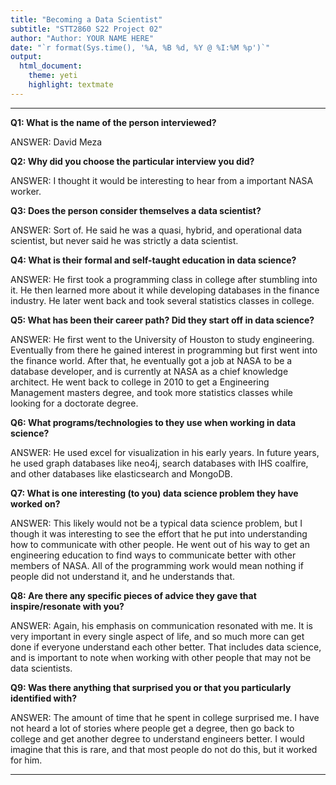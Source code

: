 ```yaml
---
title: "Becoming a Data Scientist"
subtitle: "STT2860 S22 Project 02"
author: "Author: YOUR NAME HERE"
date: "`r format(Sys.time(), '%A, %B %d, %Y @ %I:%M %p')`"
output: 
  html_document: 
    theme: yeti
    highlight: textmate
---
```

***

**Q1: What is the name of the person interviewed?**

ANSWER: David Meza

**Q2: Why did you choose the particular interview you did?**

ANSWER: I thought it would be interesting to hear from a important NASA worker.

**Q3: Does the person consider themselves a data scientist?**

ANSWER: Sort of.  He said he was a quasi, hybrid, and operational data scientist, but never said he was strictly a data scientist.

**Q4: What is their formal and self-taught education in data science?**

ANSWER: He first took a programming class in college after stumbling into it. He then learned more about it while developing databases in the finance industry.  He later went back and took several statistics classes in college.

**Q5: What has been their career path? Did they start off in data science?**

ANSWER: He first went to the University of Houston to study engineering.  Eventually from there he gained interest in programming but first went into the finance world.  After that, he eventually got a job at NASA to be a database developer, and is currently at NASA as a chief knowledge architect.  He went back to college in 2010 to get a Engineering Management masters degree, and took more statistics classes while looking for a doctorate degree.

**Q6: What programs/technologies to they use when working in data science?**

ANSWER: He used excel for visualization in his early years.  In future years, he used graph databases like neo4j, search databases with IHS coalfire, and other databases like elasticsearch and MongoDB.

**Q7: What is one interesting (to you) data science problem they have worked on?**

ANSWER: This likely would not be a typical data science problem, but I though it was interesting to see the effort that he put into understanding how to communicate with other people.  He went out of his way to get an engineering education to find ways to communicate better with other members of NASA.  All of the programming work would mean nothing if people did not understand it, and he understands that.

**Q8: Are there any specific pieces of advice they gave that inspire/resonate with you?**

ANSWER: Again, his emphasis on communication resonated with me.  It is very important in every single aspect of life, and so much more can get done if everyone understand each other better.  That includes data science, and is important to note when working with other people that may not be data scientists. 

**Q9: Was there anything that surprised you or that you particularly identified with?**

ANSWER: The amount of time that he spent in college surprised me.  I have not heard a lot of stories where people get a degree, then go back to college and get another degree to understand engineers better.  I would imagine that this is rare, and that most people do not do this, but it worked for him.    

***

